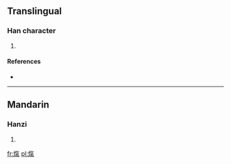 ==Translingual==

===Han character===
{{Han char|rn=86|rad=火|as=10|sn=14|four=9881<sub>7</sub>|canj=火人弓木 (FOND)}}

# {{defn|Han|sort=火10}}

====References====
* {{Han ref|kx=0678.360|dkj=19283|dj=1090.250|hdz=32223.110|uh=7182|ud=29058|bh=E2BF|bd=58047}}

----

==Mandarin==

===Hanzi===
{{cmn-hanzi|pin=[[xì]] ([[xi4]])|wg=hsi<sup>4</sup>}}

# {{defn|lang=cmn|sort=火10}}

[[fr:熂]]
[[pl:熂]]